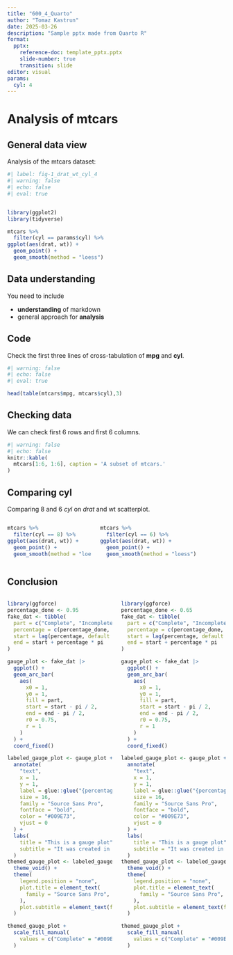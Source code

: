 ```yaml
---
title: "600_4_Quarto"
author: "Tomaz Kastrun"
date: 2025-03-26
description: "Sample pptx made from Quarto R"
format:
  pptx:
    reference-doc: template_pptx.pptx
    slide-number: true
    transition: slide
editor: visual
params:
  cyl: 4
---
```


# Analysis of mtcars

## General data view

Analysis of the mtcars dataset:

```r
#| label: fig-1_drat_wt_cyl_4
#| warning: false
#| echo: false
#| eval: true


library(ggplot2)
library(tidyverse)

mtcars %>%
  filter(cyl == params$cyl) %>%
ggplot(aes(drat, wt)) + 
  geom_point() + 
  geom_smooth(method = "loess")
```

## Data understanding

You need to include

-   **understanding** of markdown
-   general approach for **analysis**

## Code {background-image="background.png"}

Check the first three lines of cross-tabulation of **mpg** and **cyl**.

```r
#| warning: false
#| echo: false
#| eval: true

head(table(mtcars$mpg, mtcars$cyl),3)
```

## Checking data 

We can check first 6 rows and first 6 columns.

```r
#| warning: false
#| echo: false
knitr::kable(
  mtcars[1:6, 1:6], caption = 'A subset of mtcars.'
)
```

## Comparing cyl

<div class="centered">
Comparing 8 and 6 *cyl* on *drat* and wt scatterplot.
</div>

::::: columns
::: {.column width="40%"}
```r
mtcars %>%
  filter(cyl == 8) %>%
ggplot(aes(drat, wt)) + 
  geom_point() + 
  geom_smooth(method = "loess")
```
:::

::: {.column width="60%"}
```r
mtcars %>%
  filter(cyl == 6) %>%
ggplot(aes(drat, wt)) + 
  geom_point() + 
  geom_smooth(method = "loess")
```
:::
:::::


## Conclusion


::::: columns

::: {.column width="33%"}
```r

library(ggforce)
percentage_done <- 0.95
fake_dat <- tibble(
  part = c("Complete", "Incomplete"),
  percentage = c(percentage_done, 1 - percentage_done),
  start = lag(percentage, default = 0) * pi,
  end = start + percentage * pi
)

gauge_plot <- fake_dat |>
  ggplot() +
  geom_arc_bar(
    aes(
      x0 = 1,
      y0 = 1,
      fill = part,
      start = start - pi / 2,
      end = end - pi / 2,
      r0 = 0.75,
      r = 1
    )
  ) +
  coord_fixed()

labeled_gauge_plot <- gauge_plot +
  annotate(
    "text",
    x = 1,
    y = 1,
    label = glue::glue("{percentage_done * 100}% complete"),
    size = 16,
    family = "Source Sans Pro",
    fontface = "bold",
    color = "#009E73",
    vjust = 0
  ) +
  labs(
    title = "This is a gauge plot",
    subtitle = "It was created in ggplot and shows you how much of your goal\nyou have already achieved."
  )
themed_gauge_plot <- labeled_gauge_plot +
  theme_void() +
  theme(
    legend.position = "none",
    plot.title = element_text(
      family = "Source Sans Pro", size = 28, face = "bold"
    ),
    plot.subtitle = element_text(family = "Source Sans Pro", size = 18)
  )

themed_gauge_plot +
  scale_fill_manual(
    values = c("Complete" = "#009E73", "Incomplete" = "grey80")
  )
```
:::


::: {.column width="33%"}
```r

library(ggforce)
percentage_done <- 0.65
fake_dat <- tibble(
  part = c("Complete", "Incomplete"),
  percentage = c(percentage_done, 1 - percentage_done),
  start = lag(percentage, default = 0) * pi,
  end = start + percentage * pi
)

gauge_plot <- fake_dat |>
  ggplot() +
  geom_arc_bar(
    aes(
      x0 = 1,
      y0 = 1,
      fill = part,
      start = start - pi / 2,
      end = end - pi / 2,
      r0 = 0.75,
      r = 1
    )
  ) +
  coord_fixed()

labeled_gauge_plot <- gauge_plot +
  annotate(
    "text",
    x = 1,
    y = 1,
    label = glue::glue("{percentage_done * 100}% complete"),
    size = 16,
    family = "Source Sans Pro",
    fontface = "bold",
    color = "#009E73",
    vjust = 0
  ) +
  labs(
    title = "This is a gauge plot",
    subtitle = "It was created in ggplot and shows you how much of your goal\nyou have already achieved."
  )
themed_gauge_plot <- labeled_gauge_plot +
  theme_void() +
  theme(
    legend.position = "none",
    plot.title = element_text(
      family = "Source Sans Pro", size = 28, face = "bold"
    ),
    plot.subtitle = element_text(family = "Source Sans Pro", size = 18)
  )

themed_gauge_plot +
  scale_fill_manual(
    values = c("Complete" = "#009E73", "Incomplete" = "grey80")
  )
```
:::

:::::

